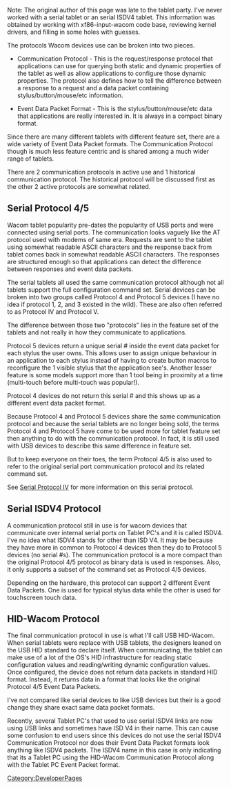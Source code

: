 Note: The original author of this page was late to the tablet party. I've never worked with a serial tablet or an serial ISDV4 tablet. This information was obtained by working with xf86-input-wacom code base, reviewing kernel drivers, and filling in some holes with guesses.

The protocols Wacom devices use can be broken into two pieces.

* Communication Protocol - This is the request/response protocol that applications can use for querying both static and dynamic properties of the tablet as well as allow applications to configure those dynamic properties. The protocol also defines how to tell the difference between a response to a request and a data packet containing stylus/button/mouse/etc information.

* Event Data Packet Format - This is the stylus/button/mouse/etc data that applications are really interested in. It is always in a compact binary format.

Since there are many different tablets with different feature set, there are a wide variety of Event Data Packet formats. The Communication Protocol though is much less feature centric and is shared among a much wider range of tablets.

There are 2 communication protocols in active use and 1 historical communication protocol.  The historical protocol will be discussed first as the other 2 active protocols are somewhat related.

== Serial Protocol 4/5 ==

Wacom tablet popularity pre-dates the popularity of USB ports and were connected using serial ports. The communication looks vaguely like the AT protocol used with modems of same era.  Requests are sent to the
tablet using somewhat readable ASCII characters and the response back from tablet comes back in somewhat readable ASCII characters.  The responses are structured enough so that applications can detect the difference between
responses and event data packets.

The serial tablets all used the same communication protocol although not all tablets support the full configuration command set. Serial devices can be broken into two groups called Protocol 4 and Protocol 5
devices (I have no idea if protocol 1, 2, and 3 existed in the wild).  These are also often referred to as Protocol IV and Protocol V.

The difference between those two "protocols" lies in the feature set of the tablets and not really in how they communicate to applications.

Protocol 5 devices return a unique serial # inside the event data packet for each stylus the user owns.  This allows user to assign unique behaviour in an application to each stylus instead of having to create button macros to reconfigure the 1 visible stylus that the application see's.  Another lesser feature is some models support more than 1 tool being in proximity at a time (multi-touch before multi-touch was popular!).

Protocol 4 devices do not return this serial # and this shows up as a different event data packet format.

Because Protocol 4 and Protocol 5 devices share the same communication protocol and because the serial tablets are no longer being sold, the terms Protocol 4 and Protocol 5 have come to be used more for tablet feature set then anything to do with the communication protocol.  In fact, it is still used with USB devices to describe this same difference in feature set.

But to keep everyone on their toes, the term Protocol 4/5 is also used to refer to the original serial port communication protocol and its related command set.

See [[Serial Protocol IV]] for more information on this serial protocol.

== Serial ISDV4 Protocol ==

A communication protocol still in use is for wacom devices that communicate over internal serial ports on Tablet PC's and it is called ISDV4. I've no idea what ISDV4 stands for other than ISD V4.  It may be because they have more in common to Protocol 4 devices then they do to Protocol 5 devices (no serial #s). The communication protocol is a more compact than the original Protocol 4/5 protocol as binary data is used in responses. Also, it only supports a subset of the command set as Protocol 4/5 devices.

Depending on the hardware, this protocol can support 2 different Event Data Packets.  One is used for typical stylus data while the other is used for touchscreen touch data.

== HID-Wacom Protocol ==

The final communication protocol in use is what I'll call USB HID-Wacom. When serial tablets were replace with USB tablets, the designers leaned on the USB HID standard to declare itself. When communicating, the tablet
can make use of a lot of the OS's HID infrastructure for reading static configuration values and reading/writing dynamic configuration values.  Once configured, the device does not return data packets in standard HID format.  Instead, it returns data in a format that looks like the original Protocol 4/5 Event Data Packets.

I've not compared like serial devices to like USB devices but their is a good change they share exact same data packet formats.

Recently, several Tablet PC's that used to use serial ISDV4 links are now using USB links and sometimes have ISD V4 in their name.  This can cause some confusion to end users since this devices do not use the serial ISDV4 Communication Protocol nor does their Event Data Packet formats look anything like ISDV4 packets.  The ISDV4 name in this case is only indicating that its a Tablet PC using the HID-Wacom Communication Protocol along with the Tablet PC Event Packet format.

[[Category:DeveloperPages]]